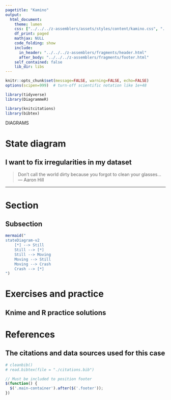 ```yaml
---
pagetitle: "Kamino"
output: 
  html_document:
    theme: lumen
    css: ["../../../z-assemblers/assets/styles/content/kamino.css", "../../../z-assemblers/assets/icons/line-awesome/css/line-awesome.css"]
    df_print: paged
    mathjax: NULL
    code_folding: show
    include:
      in_header: "../../../z-assemblers/fragments/header.html"
      after_body: "../../../z-assemblers/fragments/footer.html"
    self_contained: false
    lib_dir: libs
---
```


```r

knitr::opts_chunk$set(message=FALSE, warning=FALSE, echo=FALSE)
options(scipen=999)  # turn-off scientific notation like 1e+48

library(tidyverse)
library(DiagrammeR)

library(knitcitations)
library(bibtex)

```

<div class="activity">
DIAGRAMS
</div>

# State diagram
## I want to fix irregularities in my dataset

> Don't call the world dirty because you forgot to clean your glasses...\
--- Aaron Hill\

***

# Section
## Subsection

```r

mermaid("
stateDiagram-v2
    [*] --> Still
    Still --> [*]
    Still --> Moving
    Moving --> Still
    Moving --> Crash
    Crash --> [*]
")

```



# Exercises and practice
## Knime and R practice solutions



# References
## The citations and data sources used for this case

```r

# cleanbib()
# read.bibtex(file = "./citations.bib")

```




```js

// Must be included to position footer
$(function() {
  $('.main-container').after($('.footer'));
})

```

